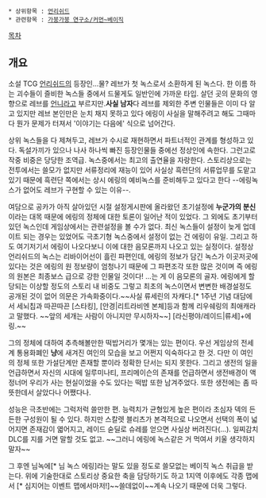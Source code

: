  * 상위항목 : [[언리쉬드]]
 * 관련항목 : [[가붕가붕 연구소/커먼~베이직]]

[[목차]]

== 개요 ==
소설 TCG [[언리쉬드]]의 등장인...물? 레브가 첫 녹스로서 소환하게 된 녹스다. 한 이름 하는 괴수들이 즐비한 녹스들 중에서 드물게도 일반인에 가까운 타입. 살던 곳의 문화의 영향으로 레브를 [[언니]]라고 부르지만.'''사실 남자'''다 레브를 제외한 주변 인물들은 이미 다 알고 있지만 레브 본인만은 눈치 채지 못하고 있다 에링이 사실을 말해주려고 해도 그때마다 뭔가 문제가 터져서 '이야기는 다음에' 식으로 넘어간다. 

상위 녹스들을 다 제쳐두고, 레브가 수시로 재현하면서 파트너적인 관계를 형성하고 있다. 독설가끼가 있으나 나사 하나씩 빠진 등장인물들 중에선 정상인에 속한다. 그런고로 작중 비중은 당당한 조역급. 녹스중에서는 최고의 출연율을 자랑한다. 스토리상으로는 전투에서는 쓸모가 없지만 서류정리에 재능이 있어 사실상 흑련단의 서류업무를 도맡고 있기 때문에 흑련단 쪽에서는 상시 에링의 예비녹스를 준비해두고 있다고 한다 --에링녹스가 없어도 레브가 구현할 수 있는 이유--.

여담으로 공카가 아직 살아있던 시절 설정게시판에 올라왔던 초기설정에 '''누군가의 분신'''이라는 대목 때문에 에링의 정체에 대한 토론이 일어난 적이 있었다. 그 외에도 초기부터 있던 녹스인데 게임상에서는 관련설정을 볼 수가 없다. 최신 녹스들이 설정이 늦게 업데이트 되는 경우는 있었어도 극초기형 녹스중에서 설정이 없는 건 에링이 유일. 그리고 하도 여기저기서 에링이 나오다보니 이에 대한 음모론까지 나오고 있는 실정이다. 설정상 언리쉬드의 녹스는 리바이어선이 흘린 파편인데, 에링의 정보가 담긴 녹스가 이곳저곳에 있다는 것은 에링의 원 정보량이 엄청나기 때문에 그 파편조각 또한 많은 것이며 즉 에링의 원본은 최종보스 급으로 강한 인물일 것이다! ...는 게 이 음모론의 골자. 에링에게 할당되는 이상할 정도의 스토리 내 비중도 그렇고 최초의 녹스이면서 변변한 배경설정도 공개된 것이 없어 의문은 가속화중이다.~~사실 류세린의 자캐다.[* 1주년 기념 대담에서 세뇌칩과 따끈따끈 [스타킹], [안경|리트라비엔 본체]등과 함께 리우쉐링의 최애캐라고 말했다. ~~앞의 세개는 사람이 아니지만 무시하자~~] [라신평야/레이드|류세]+에링.~~

그의 정체에 대하여 추측해볼만한 떡밥거리가 몇개는 있는 편이다. 우선 게임상의 전세계 통용화폐인 '''냥'''에 새겨진 여인의 모습을 보고 어쩐지 익숙하다고 한 것. 다만 이 여인의 정체 또한 가설단계만 존재할 뿐이라 정확한 단서는 되지 못한다. 그리고 생전의 일을 언급하면서 자신의 시대에 일루미나티, 프리메이슨의 존재를 언급하면서 생전배경이 액정너머 우리가 사는 현실이었을 수도 있다는 떡밥 또한 남겨주었다. 또한 생전에는 좀 따뜻한데서 살았다나 어쨌다나.

성능은 극초반에는 그럭저럭 쓸만한 편. 능력치가 균형있게 높은 편이라 초심자 덱의 든든한 구성원이 될 수 있다. 하지만 스칼렛 블리츠가 본격적으로 나오면서 선택의 폭이 넓어지면 존재감이 엷어지고, 레이드 숟딜로 슈레를 얻으면 사실상 버려진다(...). 일찌감치 DLC를 지를 거면 말할 것도 없고. ~~그러니 에링에 녹스같은 거 먹여서 키울 생각하지 말자~~

그 후엔 님녹에[* 님 녹스 에링]라는 말도 있을 정도로 쓸모없는 베이직 녹스 취급을 받는다. 위에 기술한대로 스토리상 중요한 축을 담당하기도 하고 1지역 이후에도 각종 맵에서 [* 심지어는 이벤트 맵에서마저!]~~쓸데없이~~계속 나오기 때문에 더욱 그렇다.
